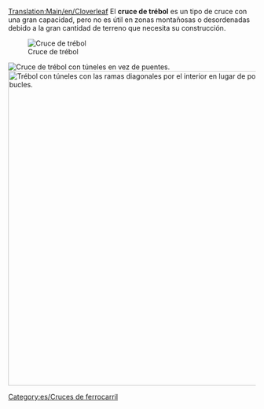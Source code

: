 [[Translation:Main/en/Cloverleaf]]{{es/Menú de Cruces}}
El '''cruce de trébol''' es un tipo de cruce con una gran capacidad, pero no es útil en zonas montañosas o desordenadas debido a la gran cantidad de terreno que necesita su construcción.

[[File:en/Cloverleaf.png|none|frame|Cruce de trébol]]

{{Template:Criterios sobre cruces/Es|Barato|1|0|1|2||0|1|0|1|1|0||Los trenes averiados sólo afectan a una vía y a un giro a la izquierda.|
*Puede manejar 4 trenes a la vez.
*Requiere una gran cantidad de espacio para construirlo sin curvas cerradas.
*Haga el lazo y las ramas diagonales más largos que sus trenes, así la línea principal no se bloqueará por un tren que espere.
*Use túneles si los puentes ralentizan el tren.
*Si es necesario, actualice a un [[Main/es/Cruce encima-debajo|cruce encima-debajo]].
*Área: 10 x 10.

*Para que coja completamente un tren de longitud 12 (6 casillas) en cada giro a la izquierda, utilice una longitud de 2 para cada lado del trébol e inicie el trébol a tres espacios de la intersección central.
*En general, la capacidad de cada trébol es de 7 x n para un trébol de tamaño n, donde n es la longitud de cada lado de la hoja (inicie el trébol de tamaño n a (2 x n)-1 espacios de distancia de la intersección central).
}}
[[File:en/Cloverleaf with tunnels.png|none|frame|Cruce de trébol con túneles en vez de puentes.]]
[[File:en/Cloverleaf inward corners.png|none|thumb|640px|Trébol con túneles con las ramas diagonales por el interior en lugar de por el exterior de los bucles.]]

[[Category:es/Cruces de ferrocarril]]
